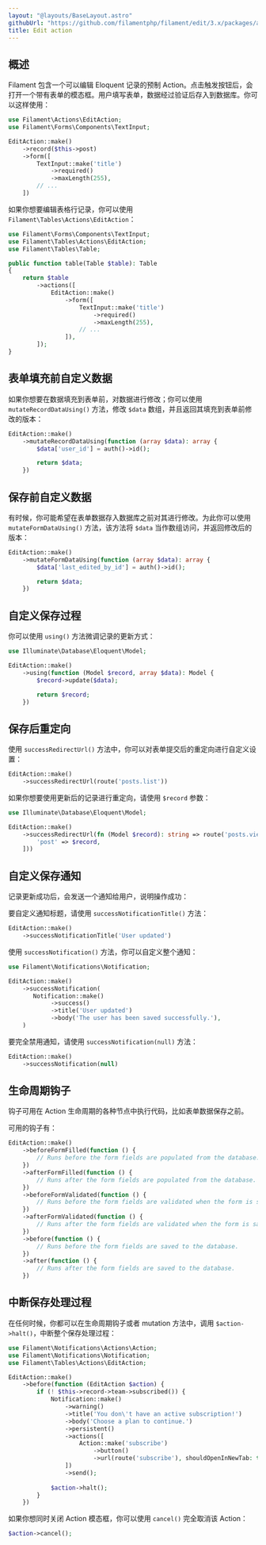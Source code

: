```yaml
---
layout: "@layouts/BaseLayout.astro"
githubUrl: "https://github.com/filamentphp/filament/edit/3.x/packages/actions/docs/07-prebuilt-actions/02-edit.md"
title: Edit action
---
```


## 概述

Filament 包含一个可以编辑 Eloquent 记录的预制 Action。点击触发按钮后，会打开一个带有表单的模态框。用户填写表单，数据经过验证后存入到数据库。你可以这样使用：

```php
use Filament\Actions\EditAction;
use Filament\Forms\Components\TextInput;

EditAction::make()
    ->record($this->post)
    ->form([
        TextInput::make('title')
            ->required()
            ->maxLength(255),
        // ...
    ])
```

如果你想要编辑表格行记录，你可以使用 `Filament\Tables\Actions\EditAction`：

```php
use Filament\Forms\Components\TextInput;
use Filament\Tables\Actions\EditAction;
use Filament\Tables\Table;

public function table(Table $table): Table
{
    return $table
        ->actions([
            EditAction::make()
                ->form([
                    TextInput::make('title')
                        ->required()
                        ->maxLength(255),
                    // ...
                ]),
        ]);
}
```

## 表单填充前自定义数据

如果你想要在数据填充到表单前，对数据进行修改；你可以使用 `mutateRecordDataUsing()` 方法，修改 `$data` 数组，并且返回其填充到表单前修改的版本：

```php
EditAction::make()
    ->mutateRecordDataUsing(function (array $data): array {
        $data['user_id'] = auth()->id();

        return $data;
    })
```

## 保存前自定义数据

有时候，你可能希望在表单数据存入数据库之前对其进行修改。为此你可以使用 `mutateFormDataUsing()` 方法，该方法将 `$data` 当作数组访问，并返回修改后的版本：

```php
EditAction::make()
    ->mutateFormDataUsing(function (array $data): array {
        $data['last_edited_by_id'] = auth()->id();

        return $data;
    })
```

## 自定义保存过程

你可以使用 `using()` 方法微调记录的更新方式：

```php
use Illuminate\Database\Eloquent\Model;

EditAction::make()
    ->using(function (Model $record, array $data): Model {
        $record->update($data);

        return $record;
    })
```

## 保存后重定向

使用 `successRedirectUrl()` 方法中，你可以对表单提交后的重定向进行自定义设置：

```php
EditAction::make()
    ->successRedirectUrl(route('posts.list'))
```

如果你想要使用更新后的记录进行重定向，请使用 `$record` 参数：

```php
use Illuminate\Database\Eloquent\Model;

EditAction::make()
    ->successRedirectUrl(fn (Model $record): string => route('posts.view', [
        'post' => $record,
    ]))
```

## 自定义保存通知

记录更新成功后，会发送一个通知给用户，说明操作成功：

要自定义通知标题，请使用 `successNotificationTitle()` 方法：

```php
EditAction::make()
    ->successNotificationTitle('User updated')
```

使用 `successNotification()` 方法，你可以自定义整个通知：

```php
use Filament\Notifications\Notification;

EditAction::make()
    ->successNotification(
       Notification::make()
            ->success()
            ->title('User updated')
            ->body('The user has been saved successfully.'),
    )
```

要完全禁用通知，请使用 `successNotification(null)` 方法：

```php
EditAction::make()
    ->successNotification(null)
```

## 生命周期钩子

钩子可用在 Action 生命周期的各种节点中执行代码，比如表单数据保存之前。

可用的钩子有：

```php
EditAction::make()
    ->beforeFormFilled(function () {
        // Runs before the form fields are populated from the database.
    })
    ->afterFormFilled(function () {
        // Runs after the form fields are populated from the database.
    })
    ->beforeFormValidated(function () {
        // Runs before the form fields are validated when the form is saved.
    })
    ->afterFormValidated(function () {
        // Runs after the form fields are validated when the form is saved.
    })
    ->before(function () {
        // Runs before the form fields are saved to the database.
    })
    ->after(function () {
        // Runs after the form fields are saved to the database.
    })
```

## 中断保存处理过程

在任何时候，你都可以在生命周期钩子或者 mutation 方法中，调用 `$action->halt()`，中断整个保存处理过程：

```php
use Filament\Notifications\Actions\Action;
use Filament\Notifications\Notification;
use Filament\Tables\Actions\EditAction;

EditAction::make()
    ->before(function (EditAction $action) {
        if (! $this->record->team->subscribed()) {
            Notification::make()
                ->warning()
                ->title('You don\'t have an active subscription!')
                ->body('Choose a plan to continue.')
                ->persistent()
                ->actions([
                    Action::make('subscribe')
                        ->button()
                        ->url(route('subscribe'), shouldOpenInNewTab: true),
                ])
                ->send();
        
            $action->halt();
        }
    })
```

如果你想同时关闭 Action 模态框，你可以使用 `cancel()` 完全取消该 Action：

```php
$action->cancel();
```